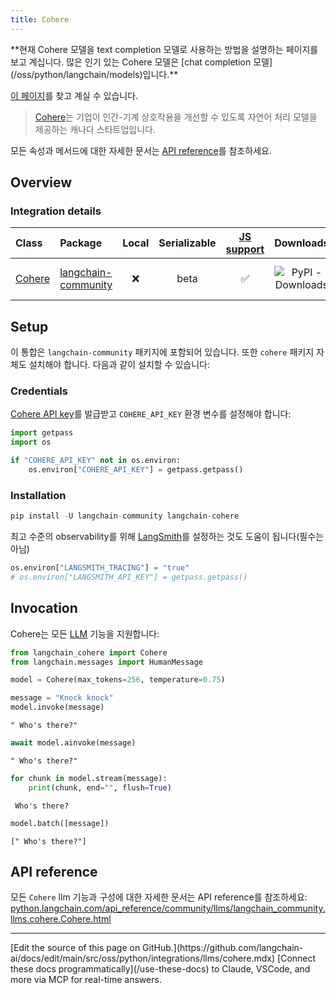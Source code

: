 ```yaml
---
title: Cohere
---
```


<Warning>
**현재 Cohere 모델을 text completion 모델로 사용하는 방법을 설명하는 페이지를 보고 계십니다. 많은 인기 있는 Cohere 모델은 [chat completion 모델](/oss/python/langchain/models)입니다.**

[이 페이지](/oss/python/integrations/chat/cohere/)를 찾고 계실 수 있습니다.
</Warning>

>[Cohere](https://cohere.ai/about)는 기업이 인간-기계 상호작용을 개선할 수 있도록 자연어 처리 모델을 제공하는 캐나다 스타트업입니다.

모든 속성과 메서드에 대한 자세한 문서는 [API reference](https://python.langchain.com/api_reference/community/llms/langchain_community.llms.cohere.Cohere.html)를 참조하세요.

## Overview

### Integration details

| Class | Package | Local | Serializable | [JS support](https://js.langchain.com/docs/integrations/llms/cohere/) | Downloads | Version |
| :--- | :--- | :---: | :---: |  :---: | :---: | :---: |
| [Cohere](https://python.langchain.com/api_reference/community/llms/langchain_community.llms.cohere.Cohere.html) | [langchain-community](https://python.langchain.com/api_reference/community/index.html) | ❌ | beta | ✅ | ![PyPI - Downloads](https://img.shields.io/pypi/dm/langchain_community?style=flat-square&label=%20) | ![PyPI - Version](https://img.shields.io/pypi/v/langchain_community?style=flat-square&label=%20) |

## Setup

이 통합은 `langchain-community` 패키지에 포함되어 있습니다. 또한 `cohere` 패키지 자체도 설치해야 합니다. 다음과 같이 설치할 수 있습니다:

### Credentials

[Cohere API key](https://cohere.com/)를 발급받고 `COHERE_API_KEY` 환경 변수를 설정해야 합니다:

```python
import getpass
import os

if "COHERE_API_KEY" not in os.environ:
    os.environ["COHERE_API_KEY"] = getpass.getpass()
```

### Installation

```python
pip install -U langchain-community langchain-cohere
```

최고 수준의 observability를 위해 [LangSmith](https://smith.langchain.com/)를 설정하는 것도 도움이 됩니다(필수는 아님)

```python
os.environ["LANGSMITH_TRACING"] = "true"
# os.environ["LANGSMITH_API_KEY"] = getpass.getpass()
```

## Invocation

Cohere는 모든 [LLM](/oss/python/langchain/models) 기능을 지원합니다:

```python
from langchain_cohere import Cohere
from langchain.messages import HumanMessage
```

```python
model = Cohere(max_tokens=256, temperature=0.75)
```

```python
message = "Knock knock"
model.invoke(message)
```

```output
" Who's there?"
```

```python
await model.ainvoke(message)
```

```output
" Who's there?"
```

```python
for chunk in model.stream(message):
    print(chunk, end="", flush=True)
```

```output
 Who's there?
```

```python
model.batch([message])
```

```output
[" Who's there?"]
```

## API reference

모든 `Cohere` llm 기능과 구성에 대한 자세한 문서는 API reference를 참조하세요: [python.langchain.com/api_reference/community/llms/langchain_community.llms.cohere.Cohere.html](https://python.langchain.com/api_reference/community/llms/langchain_community.llms.cohere.Cohere.html)

---

<Callout icon="pen-to-square" iconType="regular">
    [Edit the source of this page on GitHub.](https://github.com/langchain-ai/docs/edit/main/src/oss/python/integrations/llms/cohere.mdx)
</Callout>
<Tip icon="terminal" iconType="regular">
    [Connect these docs programmatically](/use-these-docs) to Claude, VSCode, and more via MCP for    real-time answers.
</Tip>
